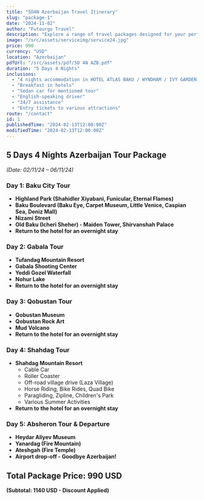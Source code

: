 ```yaml
---
title: "5D4N Azerbaijan Travel Itinerary"
slug: "package-1"
date: "2024-11-02"
author: "Futourgo Travel"
description: "Explore a range of travel packages designed for your perfect trip."
image: "/src/assets/serviceimg/service24.jpg"
price: 990
currency: "USD"
location: "Azerbaijan"
pdfUrl: "/src/assets/pdf/5D 4N AZB.pdf"
duration: "5 Days 4 Nights"
inclusions:
  - "4 nights accommodation in HOTEL ATLAS BAKU / WYNDHAM / IVY GARDEN (4*)"
  - "Breakfast in hotels"
  - "Sedan car for mentioned tour"
  - "English-speaking driver"
  - "24/7 assistance"
  - "Entry tickets to various attractions"
route: "/contact"
id: 1
publishedTime: "2024-02-13T12:00:00Z"
modifiedTime: "2024-02-13T12:00:00Z"
---
```


## 5 Days 4 Nights Azerbaijan Tour Package  
*(Date: 02/11/24 – 06/11/24)*  

### Day 1: Baku City Tour  
- **Highland Park (Shahidler Xiyabani, Funicular, Eternal Flames)**  
- **Baku Boulevard (Baku Eye, Carpet Museum, Little Venice, Caspian Sea, Deniz Mall)**  
- **Nizami Street**  
- **Old Baku (Icheri Sheher) - Maiden Tower, Shirvanshah Palace**  
- **Return to the hotel for an overnight stay**  

### Day 2: Gabala Tour  
- **Tufandag Mountain Resort**  
- **Gabala Shooting Center**  
- **Yeddi Gozel Waterfall**  
- **Nohur Lake**  
- **Return to the hotel for an overnight stay**  

### Day 3: Qobustan Tour  
- **Qobustan Museum**  
- **Qobustan Rock Art**  
- **Mud Volcano**  
- **Return to the hotel for an overnight stay**  

### Day 4: Shahdag Tour  
- **Shahdag Mountain Resort**  
  - Cable Car  
  - Roller Coaster  
  - Off-road village drive (Laza Village)  
  - Horse Riding, Bike Rides, Quad Bike  
  - Paragliding, Zipline, Children's Park  
  - Various Summer Activities  
- **Return to the hotel for an overnight stay**  

### Day 5: Absheron Tour & Departure  
- **Heydar Aliyev Museum**  
- **Yanardag (Fire Mountain)**  
- **Ateshgah (Fire Temple)**  
- **Airport drop-off - Goodbye Azerbaijan!**  

## Total Package Price: 990 USD  
**(Subtotal: 1140 USD - Discount Applied)**  


